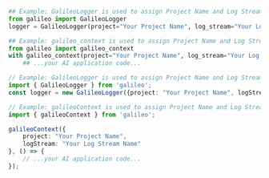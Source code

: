 ```python Python
## Example: GalileoLogger is used to assign Project Name and Log Stream name
from galileo import GalileoLogger
logger = GalileoLogger(project="Your Project Name", log_stream="Your Log Stream Name")

## Example: galileo_context is used to assign Project Name and Log Stream name
from galileo import galileo_context
with galileo_context(project="Your Project Name", log_stream="Your Log Stream Name"):
    ## ...your AI application code...
```

```typescript Typescript
// Example: GalileoLogger is used to assign Project Name and Log Stream name
import { GalileoLogger } from 'galileo';
const logger = new GalileoLogger({project: "Your Project Name", logStream: "Your Log Stream Name"});

// Example: galileoContext is used to assign Project Name and Log Stream name
import { galileoContext } from 'galileo';

galileoContext({
    project: "Your Project Name",
    logStream: "Your Log Stream Name"
}, () => {
    // ...your AI application code...
});
```